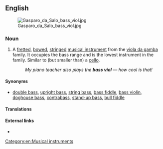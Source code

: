 ==English==
[[File:Gasparo da Salo bass viol.jpg|thumb|upright]]

===Noun===
{{en-noun|head=[[bass]] [[viol]]}}

# A [[fretted]], [[bowed]], [[stringed]] [[musical instrument]] from the [[viola da gamba]] family. It occupies the bass range and is the lowest instrument in the family. Similar to (but smaller than) a [[cello]].
#: ''My piano teacher also plays the '''bass viol''' &mdash; how cool is that!''

====Synonyms====
* [[double bass]], [[upright bass]], [[string bass]], [[bass fiddle]], [[bass violin]], [[doghouse bass]], [[contrabass]], [[stand-up bass]], [[bull fiddle]]

====Translations====
{{trans-see|musical instrument|double bass}}

====External links====
* {{pedia}}
[[Category:en:Musical instruments]]